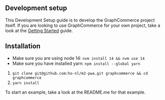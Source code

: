 ## Development setup

This Development Setup guide is to develop the GraphCommerce project itself. If
you are looking to use GraphCommerce for your own project, take a look at the
[Getting Started](./development-setup.md) guide.

## Installation

- Make sure you are using node 14: `nvm install 14 && nvm use 14`
- Make sure you have installed yarn: `npm install --global yarn`

1. `git clone git@github.com:ho-nl/m2-pwa.git graphcommerce && cd graphcommerce`
2. `yarn install`

To start an example, take a look at the README.me for that example.
